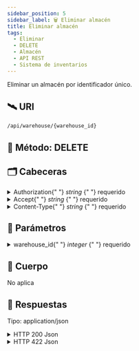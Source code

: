 ```yaml
---
sidebar_position: 5
sidebar_label: 🗑️ Eliminar almacén
title: Eliminar almacén
tags:
  - Eliminar
  - DELETE
  - Almacén
  - API REST
  - Sistema de inventarios
---
```



Eliminar un almacén por identificador único.

## 🛰 URI

```bash
/api/warehouse/{warehouse_id}
```

## 🚦 Método: <SpanRed>DELETE</SpanRed>

## 🗂 Cabeceras

<details>
  <summary>
    Authorization{" "}
    <SpanYellow>
      <em>string</em>
    </SpanYellow>{" "}
    <SpanRed>requerido</SpanRed>
  </summary>
  Estamos usando el tipo de autorización Bearer: <SpanGreen>Bearer [Token]</SpanGreen>
</details>

<details>
  <summary>
    Accept{" "}
    <SpanYellow>
      <em>string</em>
    </SpanYellow>{" "}
    <SpanRed>requerido</SpanRed>
  </summary>
  Estamos usando json: <SpanGreen>application/json</SpanGreen>
</details>

<details>
  <summary>
    Content-Type{" "}
    <SpanYellow>
      <em>string</em>
    </SpanYellow>{" "}
    <SpanRed>requerido</SpanRed>
  </summary>
  Estamos usando json: <SpanGreen>application/json</SpanGreen>
</details>

## 📌 Parámetros

<details>
  <summary>
    warehouse_id{" "}
    <SpanYellow>
      <em>integer</em>
    </SpanYellow>{" "}
    <SpanRed>requerido</SpanRed>
  </summary>
  Identificador primario del almacén.
  <Ul>
    <li>✅ Bebe ser mayor a 1.</li>
  </Ul>
</details>

## 🛫 Cuerpo

<SpanRed>No aplica</SpanRed>

## 📨 Respuestas

Tipo: <SpanGreen>application/json</SpanGreen>

<details>
  <summary>
    <SpanGreen>HTTP 200 Json</SpanGreen>
  </summary>

almacén eliminado.

```json title="200 HTTP/1.1"
{
    "code": 200,
    "data": {
      "id": 2,
      "description": "Almacén general"
    }
}
```

</details>

<details>
  <summary>
    <SpanRed>HTTP 422 Json</SpanRed>
  </summary>

Error de validación de datos

```json title="422 HTTP/1.1"
{
  "code": 422,
  "data": {
    ...errors
  }
}
```

</details>
